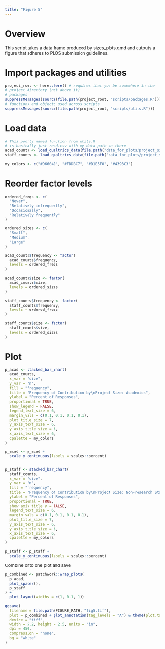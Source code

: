 ```yaml
---
title: "Figure 5"
---
```


# Overview

This script takes a data frame produced by sizes_plots.qmd and outputs a figure that adheres to PLOS submission guidelines.

# Import packages and utilities
```r
project_root <- here::here() # requires that you be somewhere in the
# project directory (not above it)
# packages
suppressMessages(source(file.path(project_root, "scripts/packages.R")))
# functions and objects used across scripts
suppressMessages(source(file.path(project_root, "scripts/utils.R")))
```

# Load data

```r
# This poorly named function from utils.R
# is basically just read.csv with my data path in there
acad_counts <- load_qualtrics_data(file.path("data_for_plots/project_sizes_acad.tsv"))
staff_counts <- load_qualtrics_data(file.path("data_for_plots/project_sizes_staff.tsv"))
```

```r
my_colors <- c("#D6604D", "#FDDBC7", "#D1E5F0", "#4393C3")
```

# Reorder factor levels

```r
ordered_freqs <- c(
  "Never",
  "Relatively infrequently",
  "Occasionally",
  "Relatively frequently"
)

ordered_sizes <- c(
  "Small",
  "Medium",
  "Large"
)

acad_counts$frequency <- factor(
  acad_counts$frequency,
  levels = ordered_freqs
)

acad_counts$size <- factor(
  acad_counts$size,
  levels = ordered_sizes
)

staff_counts$frequency <- factor(
  staff_counts$frequency,
  levels = ordered_freqs
)

staff_counts$size <- factor(
  staff_counts$size,
  levels = ordered_sizes
)
```

# Plot

```r
p_acad <- stacked_bar_chart(
  acad_counts,
  x_var = "size",
  y_var = "n",
  fill = "frequency",
  title = "Frequency of Contribution by\nProject Size: Academics",
  ylabel = "Percent of Responses",
  proportional = TRUE,
  show_legend = FALSE,
  legend_text_size = 6,
  margin_vals = c(0.1, 0.1, 0.1, 0.1),
  plot_title_size = 7,
  y_axis_text_size = 6,
  y_axis_title_size = 6,
  x_axis_text_size = 6,
  cpalette = my_colors
)

p_acad <- p_acad +
  scale_y_continuous(labels = scales::percent)


p_staff <- stacked_bar_chart(
  staff_counts,
  x_var = "size",
  y_var = "n",
  fill = "frequency",
  title = "Frequency of Contribution by\nProject Size: Non-research Staff",
  ylabel = "Percent of Responses",
  proportional = TRUE,
  show_axis_title_y = FALSE,
  legend_text_size = 6,
  margin_vals = c(0.1, 0.1, 0.1, 0.1),
  plot_title_size = 7,
  y_axis_text_size = 6,
  y_axis_title_size = 6,
  x_axis_text_size = 6,
  cpalette = my_colors
)

p_staff <- p_staff +
  scale_y_continuous(labels = scales::percent)
```

Combine onto one plot and save

```r
p_combined <- patchwork::wrap_plots(
  p_acad,
  plot_spacer(),
  p_staff
) + 
  plot_layout(widths = c(1, 0.1, 1))

ggsave(
  filename = file.path(FIGURE_PATH, "fig5.tif"),
  plot = p_combined + plot_annotation(tag_levels = "A") & theme(plot.tag = element_text(size = 7)),
  device = "tiff",
  width = 5.2, height = 2.5, units = "in",
  dpi = 450,                
  compression = "none",    
  bg = "white"
)
```
